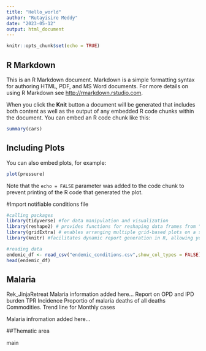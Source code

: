 ```yaml
---
title: "Hello_world"
author: "Rutayisire Meddy"
date: "2023-05-12"
output: html_document
---
```


```r
knitr::opts_chunk$set(echo = TRUE)
```

## R Markdown

This is an R Markdown document. Markdown is a simple formatting syntax for authoring HTML, PDF, and MS Word documents. For more details on using R Markdown see <http://rmarkdown.rstudio.com>.

When you click the **Knit** button a document will be generated that includes both content as well as the output of any embedded R code chunks within the document. You can embed an R code chunk like this:

```r
summary(cars)
```

## Including Plots

You can also embed plots, for example:

```r
plot(pressure)
```

Note that the `echo = FALSE` parameter was added to the code chunk to prevent printing of the R code that generated the plot.

#Import notifiable conditions file
```r
#calling packages
library(tidyverse) #for data manipulation and visualization
library(reshape2) # provides functions for reshaping data frames from "wide" to "long" format and vice versa
library(gridExtra) # enables arranging multiple grid-based plots on a single page, combining multiple plots into a single plot, or arranging plots in a grid layout
library(knitr) #facilitates dynamic report generation in R, allowing you to mix R code with narrative text and generate reports in various formats such as HTML, PDF,

#reading data
endemic_df <- read_csv("endemic_conditions.csv",show_col_types = FALSE)
head(endemic_df)
```


## Malaria

 Rek_JinjaRetreat
Malaria information added here...
Report on 
OPD and IPD burden
TPR
Incidence
Proportio of malaria deaths of all deaths
Commodities.
Trend line for Monthly cases

Malaria infromation added here...

##Thematic area

 main
